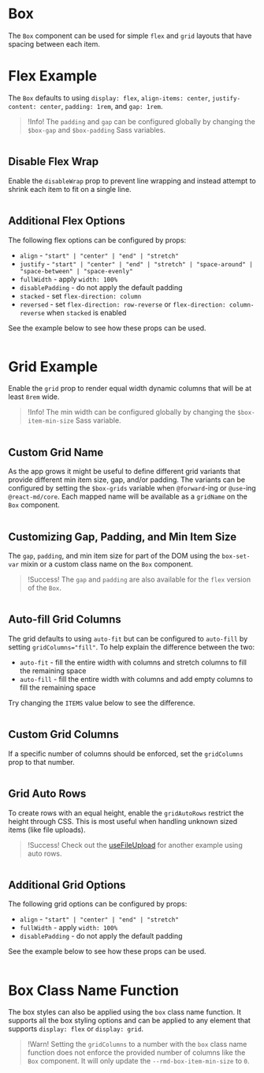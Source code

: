 # Box

The `Box` component can be used for simple `flex` and `grid` layouts that have
spacing between each item.

# Flex Example

The `Box` defaults to using `display: flex`, `align-items: center`,
`justify-content: center`, `padding: 1rem`, and `gap: 1rem`.

> !Info! The `padding` and `gap` can be configured globally by changing the
> `$box-gap` and `$box-padding` Sass variables.

```demo source="./FlexExample.tsx"

```

## Disable Flex Wrap

Enable the `disableWrap` prop to prevent line wrapping and instead attempt to
shrink each item to fit on a single line.

```demo source="./DisableFlexWrap.tsx" disableBox

```

## Additional Flex Options

The following flex options can be configured by props:

- `align` - `"start" | "center" | "end" | "stretch"`
- `justify` - `"start" | "center" | "end" | "stretch" | "space-around" | "space-between" | "space-evenly"`
- `fullWidth` - apply `width: 100%`
- `disablePadding` - do not apply the default padding
- `stacked` - set `flex-direction: column`
- `reversed` - set `flex-direction: row-reverse` or `flex-direction: column-reverse` when `stacked` is enabled

See the example below to see how these props can be used.

```demo source="./AdditionalFlexOptionsExample.tsx" disableBox

```

# Grid Example

Enable the `grid` prop to render equal width dynamic columns that will be at
least `8rem` wide.

> !Info! The min width can be configured globally by changing the
> `$box-item-min-size` Sass variable.

```demo source="./GridExample.tsx" disableBox

```

## Custom Grid Name

As the app grows it might be useful to define different grid variants that
provide different min item size, gap, and/or padding. The variants can be
configured by setting the `$box-grids` variable when `@forward`-ing or
`@use`-ing `@react-md/core`. Each mapped name will be available as a `gridName`
on the `Box` component.

```demo source="./CustomGridNameExample.tsx" disableBox

```

## Customizing Gap, Padding, and Min Item Size

The `gap`, `padding`, and min item size for part of the DOM using the
`box-set-var` mixin or a custom class name on the `Box` component.

> !Success! The `gap` and `padding` are also available for the `flex` version
> of the `Box`.

```demo source="./CustomizingGapPaddingAndMinItemSize.tsx" disableBox

```

## Auto-fill Grid Columns

The grid defaults to using `auto-fit` but can be configured to `auto-fill`
by setting `gridColumns="fill"`. To help explain the difference between the two:

- `auto-fit` - fill the entire width with columns and stretch columns to fill
  the remaining space
- `auto-fill` - fill the entire width with columns and add empty columns to
  fill the remaining space

Try changing the `ITEMS` value below to see the difference.

```demo source="./AutoFillGridColumnsExample.tsx" disableBox

```

## Custom Grid Columns

If a specific number of columns should be enforced, set the `gridColumns` prop
to that number.

```demo source="./CustomGridColumnsExample.tsx" disableBox

```

## Grid Auto Rows

To create rows with an equal height, enable the `gridAutoRows` restrict
the height through CSS. This is most useful when handling unknown sized items
(like file uploads).

> !Success! Check out the [useFileUpload](/hooks/use-file-upload) for another
> example using auto rows.

```demo source="./GridAutoRowsExample.tsx"

```

## Additional Grid Options

The following grid options can be configured by props:

- `align` - `"start" | "center" | "end" | "stretch"`
- `fullWidth` - apply `width: 100%`
- `disablePadding` - do not apply the default padding

See the example below to see how these props can be used.

```demo source="./AdditionalGridOptionsExample.tsx" disableBox

```

# Box Class Name Function

The box styles can also be applied using the `box` class name function. It
supports all the box styling options and can be applied to any element that
supports `display: flex` or `display: grid`.

> !Warn! Setting the `gridColumns` to a number with the `box` class name
> function does not enforce the provided number of columns like the `Box`
> component. It will only update the `--rmd-box-item-min-size` to `0`.

```demo source="./BoxClassNameFunctionExample.tsx" disableBox

```
